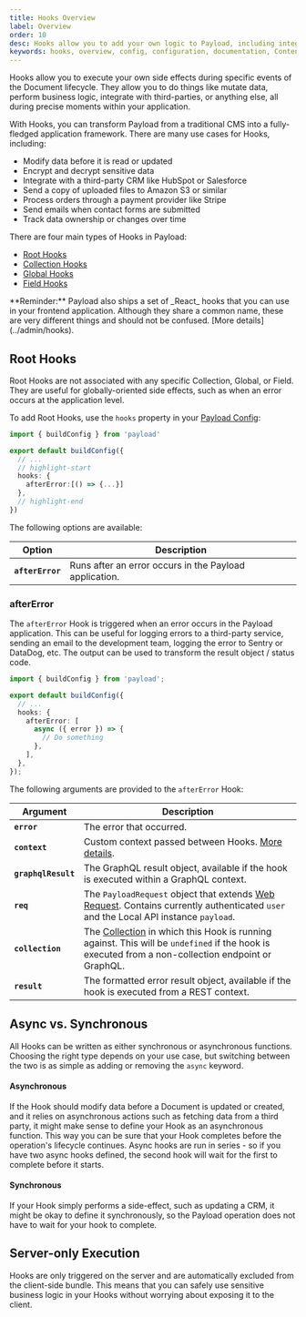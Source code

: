 ```yaml
---
title: Hooks Overview
label: Overview
order: 10
desc: Hooks allow you to add your own logic to Payload, including integrating with third-party APIs, adding auto-generated data, or modifying Payload's base functionality.
keywords: hooks, overview, config, configuration, documentation, Content Management System, cms, headless, javascript, node, react, nextjs
---
```


Hooks allow you to execute your own side effects during specific events of the Document lifecycle. They allow you to do things like mutate data, perform business logic, integrate with third-parties, or anything else, all during precise moments within your application.

With Hooks, you can transform Payload from a traditional CMS into a fully-fledged application framework. There are many use cases for Hooks, including:

- Modify data before it is read or updated
- Encrypt and decrypt sensitive data
- Integrate with a third-party CRM like HubSpot or Salesforce
- Send a copy of uploaded files to Amazon S3 or similar
- Process orders through a payment provider like Stripe
- Send emails when contact forms are submitted
- Track data ownership or changes over time

There are four main types of Hooks in Payload:

- [Root Hooks](#root-hooks)
- [Collection Hooks](/docs/hooks/collections)
- [Global Hooks](/docs/hooks/globals)
- [Field Hooks](/docs/hooks/fields)

<Banner type="warning">
  **Reminder:** Payload also ships a set of _React_ hooks that you can use in your frontend
  application. Although they share a common name, these are very different things and should not be
  confused. [More details](../admin/hooks).
</Banner>

## Root Hooks

Root Hooks are not associated with any specific Collection, Global, or Field. They are useful for globally-oriented side effects, such as when an error occurs at the application level.

To add Root Hooks, use the `hooks` property in your [Payload Config](/docs/configuration/config):

```ts
import { buildConfig } from 'payload'

export default buildConfig({
  // ...
  // highlight-start
  hooks: {
    afterError:[() => {...}]
  },
  // highlight-end
})
```

The following options are available:

| Option           | Description                                            |
| ---------------- | ------------------------------------------------------ |
| **`afterError`** | Runs after an error occurs in the Payload application. |

### afterError

The `afterError` Hook is triggered when an error occurs in the Payload application. This can be useful for logging errors to a third-party service, sending an email to the development team, logging the error to Sentry or DataDog, etc. The output can be used to transform the result object / status code.

```ts
import { buildConfig } from 'payload';

export default buildConfig({
  // ...
  hooks: {
    afterError: [
      async ({ error }) => {
        // Do something
      },
    ],
  },
});
```

The following arguments are provided to the `afterError` Hook:

| Argument            | Description                                                                                                                                                                                     |
| ------------------- | ----------------------------------------------------------------------------------------------------------------------------------------------------------------------------------------------- |
| **`error`**         | The error that occurred.                                                                                                                                                                        |
| **`context`**       | Custom context passed between Hooks. [More details](./context).                                                                                                                                 |
| **`graphqlResult`** | The GraphQL result object, available if the hook is executed within a GraphQL context.                                                                                                          |
| **`req`**           | The `PayloadRequest` object that extends [Web Request](https://developer.mozilla.org/en-US/docs/Web/API/Request). Contains currently authenticated `user` and the Local API instance `payload`. |
| **`collection`**    | The [Collection](../configuration/collections) in which this Hook is running against. This will be `undefined` if the hook is executed from a non-collection endpoint or GraphQL.               |
| **`result`**        | The formatted error result object, available if the hook is executed from a REST context.                                                                                                       |

## Async vs. Synchronous

All Hooks can be written as either synchronous or asynchronous functions. Choosing the right type depends on your use case, but switching between the two is as simple as adding or removing the `async` keyword.

#### Asynchronous

If the Hook should modify data before a Document is updated or created, and it relies on asynchronous actions such as fetching data from a third party, it might make sense to define your Hook as an asynchronous function. This way you can be sure that your Hook completes before the operation's lifecycle continues. Async hooks are run in series - so if you have two async hooks defined, the second hook will wait for the first to complete before it starts.

#### Synchronous

If your Hook simply performs a side-effect, such as updating a CRM, it might be okay to define it synchronously, so the Payload operation does not have to wait for your hook to complete.

## Server-only Execution

Hooks are only triggered on the server and are automatically excluded from the client-side bundle. This means that you can safely use sensitive business logic in your Hooks without worrying about exposing it to the client.
